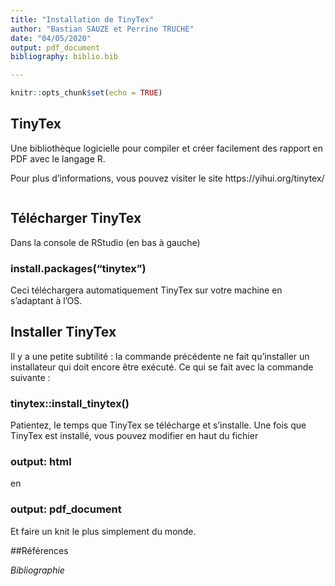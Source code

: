 ```yaml
---
title: "Installation de TinyTex"
author: "Bastian SAUZE et Perrine TRUCHE"
date: "04/05/2020"
output: pdf_document
bibliography: biblio.bib

---
```


```r
knitr::opts_chunk$set(echo = TRUE)
```

## TinyTex

Une bibliothèque logicielle pour compiler et créer facilement des rapport en PDF avec le langage R.

Pour plus d'informations, vous pouvez visiter le site https://yihui.org/tinytex/



```r

```

## Télécharger TinyTex

Dans la console de RStudio (en bas à gauche)

### install.packages("tinytex")

Ceci téléchargera automatiquement TinyTex sur votre machine en s'adaptant à l'OS.

## Installer TinyTex

Il y a une petite subtilité : la commande précédente ne fait qu'installer un installateur qui doit encore être exécuté. Ce qui se fait avec la commande suivante :

### tinytex::install_tinytex()

Patientez, le temps que TinyTex se télécharge et s'installe.
Une fois que TinyTex est installé, vous pouvez modifier en haut du fichier

### output: html

en

### output: pdf_document

Et faire un knit le plus simplement du monde.

##Références

*Bibliographie* 
